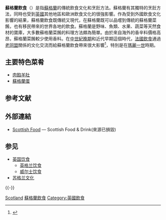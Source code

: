 '''蘇格蘭飲食'''（{{lang-en|'''Scottish cuisine'''}}）是指[[蘇格蘭|蘇格蘭]]的傳統飲食文化和烹飪方法。蘇格蘭有其獨特的烹飪方法，同時也受到[[英國|英國]]其他地區和歐洲飲食文化的很強影響。作為受到外國飲食文化影響的結果，蘇格蘭飲食既傳統又現代，在蘇格蘭既可以品嚐到傳統的蘇格蘭菜餚，也有移民帶來的世界各地的飲食。蘇格蘭是野味、魚類、水果、蔬菜等天然食材的寶庫，大多數蘇格蘭菜餚的料理方法頗為簡單。由於來自海外的香辛料價格高昂，蘇格蘭菜餚較少使用香料。在[[中世紀晚期|中世紀晚期]]和近代早期這個時代，[[法國飲食|法國飲食]]通過[[老同盟|老同盟]]關係的文化交流而給蘇格蘭飲食帶來很大影響<ref>{{cite web |url = http://www.historichighlanders.com/auldfood.htm |title = The Auld Alliance and its Influence on Scottish Cuisine |first = Gail |last = Kilgore |accessdate = 29 July 2006 |archive-date = 2015-09-24 |archive-url = https://web.archive.org/web/20150924030355/http://www.historichighlanders.com/auldfood.htm |dead-url = no }}</ref>，特別是在[[瑪麗一世_(蘇格蘭)|瑪麗一世]]時期。

== 主要特色菜肴 ==
* [[肉餡羊肚|肉餡羊肚]]
* [[蘇格蘭蛋|蘇格蘭蛋]]

== 参考文献  ==
{{Reflist}}

== 外部連結 ==
{{Commons}}
* [http://www.scottishfood.com Scottish Food] {{Wayback|url=http://www.scottishfood.com/ |date=20110716020144 }} — Scottish Food & Drink(來源已損毀)

== 参见 ==
{{Portal box|英国|苏格兰|饮食}}
* [[英国饮食|英国饮食]]
** [[英格兰饮食|英格兰饮食]]
** [[威尔士饮食|威尔士饮食]]
* [[苏格兰文化|苏格兰文化]]

{{-}}
{{歐洲題目|飲食文化}}

{{Authority control}}

[[Category:各國飲食|Scotland]]
[[Category:蘇格蘭飲食|]]
[[Category:英國飲食|Category:英國飲食]]
